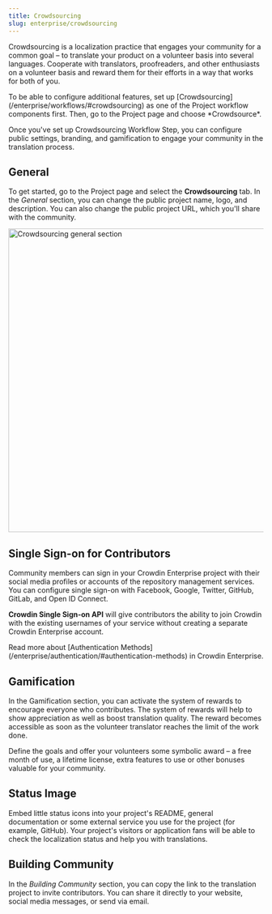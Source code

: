```yaml
---
title: Crowdsourcing
slug: enterprise/crowdsourcing
---
```



Crowdsourcing is a localization practice that engages your community for a common goal – to translate your product on a volunteer basis into several languages. Cooperate with translators, proofreaders, and other enthusiasts on a volunteer basis and reward them for their efforts in a way that works for both of you.

<Aside>
  To be able to configure additional features, set up [Crowdsourcing](/enterprise/workflows/#crowdsourcing) as one of the Project workflow components first. Then, go to the Project page and choose *Crowdsource*.
</Aside>

Once you've set up Crowdsourcing Workflow Step, you can configure public settings, branding, and gamification to engage your community in the translation process.

## General

To get started, go to the Project page and select the **Crowdsourcing** tab. In the *General* section, you can change the public project name, logo, and description. You can also change the public project URL, which you'll share with the community.

<Image src={general} alt="Crowdsourcing general section" width="600" />

<LinkCard
  title="Set Up Custom Domain"
  description="Learn how to publish your Crowdin Enterprise organization on your own domain."
  href="/enterprise/organization-settings/#custom-domain"
/>

## Single Sign-on for Contributors

Community members can sign in your Crowdin Enterprise project with their social media profiles or accounts of the repository management services. You can configure single sign-on with Facebook, Google, Twitter, GitHub, GitLab, and Open ID Connect.

**Crowdin Single Sign-on API** will give contributors the ability to join Crowdin with the existing usernames of your service without creating a separate Crowdin Enterprise account.

<ReadMore>
  Read more about [Authentication Methods](/enterprise/authentication/#authentication-methods) in Crowdin Enterprise.
</ReadMore>

## Gamification

In the Gamification section, you can activate the system of rewards to encourage everyone who contributes. The system of rewards will help to show appreciation as well as boost translation quality. The reward becomes accessible as soon as the volunteer translator reaches the limit of the work done.

Define the goals and offer your volunteers some symbolic award – a free month of use, a lifetime license, extra features to use or other bonuses valuable for your community.

<LinkCard
  title="Translation Goals app"
  description="With this app, you can set a goal of how many translations you expect a volunteer to translate, and the app would suggest how many contributors you as a manager should find."
  href="https://store.crowdin.com/translation-goals"
  target="_blank"
/>

## Status Image

Embed little status icons into your project's README, general documentation or some external service you use for the project (for example, GitHub). Your project's visitors or application fans will be able to check the localization status and help you with translations.

<LinkCard
  title="Badges & Status Images"
  description="Badges & Status Images application allows to generate badges, charts, and additional graphics for each language in your Crowdin Project."
  href="https://store.crowdin.com/bds"
  target="_blank"
/>

## Building Community

In the *Building Community* section, you can copy the link to the translation project to invite contributors. You can share it directly to your website, social media messages, or send via email.
